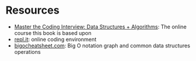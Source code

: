 # Resources

- [Master the Coding Interview: Data Structures + Algorithms](https://www.udemy.com/course/master-the-coding-interview-data-structures-algorithms/): The online course this book is based upon
- [repl.it](https://repl.it/): online coding environment
- [bigocheatsheet.com](https://www.bigocheatsheet.com/): Big O notation graph and common data structures operations
